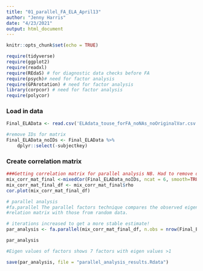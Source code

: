 ```yaml
---
title: "01_parallel_FA_ELA_April13"
author: "Jenny Harris"
date: "4/23/2021"
output: html_document
---
```



```r
knitr::opts_chunk$set(echo = TRUE)

require(tidyverse)
require(ggplot2)
require(readxl)
require(REdaS) # for diagnostic data checks before FA
require(psych)# need for factor analysis
require(GPArotation) # need for factor analysis
library(corpcor) # need for factor analysis
require(polycor)
```

### Load in data

```r
Final_ELAData <- read.csv('ELAdata_touse_forFA_noNAs_noOriginalVar.csv')

#remove IDs for matrix
Final_ELAData_noIDs <- Final_ELAData %>% 
    dplyr::select(-subjectkey)
```


### Create correlation matrix
```r
###Getting correlation matrix for parallel analysis NB. Had to remove demo_comb_income_v2 from p as too many categories
mix_corr_mat_final <-mixedCor(Final_ELAData_noIDs, ncat = 6, smooth=TRUE,global=TRUE, correct=FALSE, c = c(3:8,10,50,52), p= c(9,11:20,45:49,51,55:60), d=c(1:2,21:44,53,54))
mix_corr_mat_final_df <- mix_corr_mat_final$rho
cor.plot(mix_corr_mat_final_df)
```

```r
# parallel analysis 
#fa.parallel The parallel factors technique compares the observed eigenvalues of a correlation
#relation matrix with those from random data.

# iterations increased to get a more stable estimate! 
par_analysis <- fa.parallel(mix_corr_mat_final_df, n.obs = nrow(Final_ELAData_noIDs), n.iter = 1000, error.bars = TRUE)
```

```r

par_analysis

#Eigen values of factors shows 7 factors with eigen values >1
```


```r
save(par_analysis, file = "parallel_analysis_results.Rdata")
```

